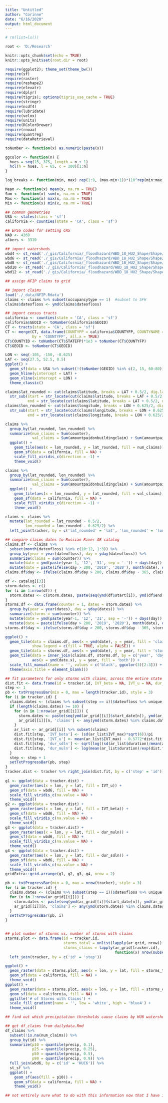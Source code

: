 ```yaml
---
title: "Untitled"
author: "Corinne"
date: "6/16/2020"
output: html_document
---
```


```r
# rm(list=ls())

root <- 'D:/Research'

knitr::opts_chunk$set(echo = TRUE)
knitr::opts_knit$set(root.dir = root)

```

```r
require(ggplot2); theme_set(theme_bw())
require(sf)
require(raster)
require(reshape2)
require(elevatr)
require(dplyr)
require(tigris); options(tigris_use_cache = TRUE)
require(stringr)
require(ncdf4)
require(lubridate)
require(velox)
require(units)
require(RColorBrewer)
require(rnoaa)
require(quantreg)
require(dataRetrieval)

```

```r
toNumber <- function(x) as.numeric(paste(x))

ggcolor <- function(n) {
  hues = seq(15, 375, length = n + 1)
  hcl(h = hues, l = 65, c = 100)[1:n]
}

log_breaks <- function(min, max) rep(1:9, (max-min+1))*(10^rep(min:max, each = 9))

Mean <- function(x) mean(x, na.rm = TRUE)
Sum <- function(x) sum(x, na.rm = TRUE)
Max <- function(x) max(x, na.rm = TRUE)
Min <- function(x) min(x, na.rm = TRUE)

```

```r
## common geometries
USA <- states(class = 'sf')
california <- counties(state = 'CA', class = 'sf')

## EPSG codes for setting CRS
NAD <- 4269
albers <- 3310

## import watersheds
wbd4 <- st_read('./_gis/California/_floodhazard/WBD_18_HU2_Shape/Shape/WBDHU4.shp')
wbd6 <- st_read('./_gis/California/_floodhazard/WBD_18_HU2_Shape/Shape/WBDHU6.shp')
wbd8 <- st_read('./_gis/California/_floodhazard/WBD_18_HU2_Shape/Shape/WBDHU8.shp')
wbd10 <- st_read('./_gis/California/_floodhazard/WBD_18_HU2_Shape/Shape/WBDHU10.shp')
wbd12 <- st_read('./_gis/California/_floodhazard/WBD_18_HU2_Shape/Shape/WBDHU12.shp')

```

```r
## assign NFIP claims to grid

## import claims
load('./_data/NFIP.Rdata')
claims <- claims %>% subset(occupancytype == 1)  #subset to SFH
claims$dateofloss <- ymd(claims$dateofloss)

## import census tracts
california <- counties(state = 'CA', class = 'sf')
california$GEOID <- toNumber(california$GEOID)
CT <- tracts(state = 'CA', class = 'sf')
CT <- merge(CT, data.frame(COUNTYFP = california$COUNTYFP, COUNTYNAME = california$NAME),
            by = 'COUNTYFP', all.x = TRUE)
CT$COUNTYID <- toNumber(CT$STATEFP)*1e3 + toNumber(CT$COUNTYFP)
CT$GEOID <- toNumber(CT$GEOID)

LON <- seq(-105, -150, -0.625)
LAT <- seq(27.5, 52.5, 0.5)
ggplot() + 
  geom_sf(data = USA %>% subset(!(toNumber(GEOID) %in% c(2, 15, 60:80)))) + 
  geom_hline(yintercept = LAT) + 
  geom_vline(xintercept = LON) + 
  theme_classic()

claims$lat_rounded <- cut(claims$latitude, breaks = LAT + 0.5/2, dig.lab = 8) %>% paste %>% 
  str_sub(start = str_locate(cut(claims$latitude, breaks = LAT + 0.5/2, dig.lab = 8) %>% paste, '\\(')[,1]+1, 
          end = str_locate(cut(claims$latitude, breaks = LAT + 0.5/2, dig.lab = 8) %>% paste, ',')[,1]-1) %>% toNumber
claims$lon_rounded <- cut(claims$longitude, breaks = LON + 0.625/2, dig.lab = 8) %>% paste %>%
  str_sub(start = str_locate(cut(claims$longitude, breaks = LON + 0.625/2, dig.lab = 8) %>% paste, '\\(')[,1]+1,
          end = str_locate(cut(claims$longitude, breaks = LON + 0.625/2, dig.lab = 8) %>% paste, ',')[,1]-1) %>% toNumber

claims %>% 
  group_by(lat_rounded, lon_rounded) %>% 
  summarize(num_claims = Sum(counter), 
            val_claims = Sum(amountpaidonbuildingclaim) + Sum(amountpaidoncontentsclaim)) %>%
  ggplot() + 
    geom_tile(aes(x = lon_rounded, y = lat_rounded, fill = num_claims)) + 
    geom_sf(data = california, fill = NA) + 
    scale_fill_viridis_c(direction = -1) + 
    theme_void()

claims %>% 
  group_by(lat_rounded, lon_rounded) %>% 
  summarize(num_claims = Sum(counter), 
            val_claims = Sum(amountpaidonbuildingclaim) + Sum(amountpaidoncontentsclaim)) %>%
  ggplot() + 
    geom_tile(aes(x = lon_rounded, y = lat_rounded, fill = val_claims)) + 
    geom_sf(data = california, fill = NA) + 
    scale_fill_viridis_c(direction = -1) + 
    theme_void()

claims <- claims %>% 
  mutate(lat_rounded = lat_rounded - 0.5/2, 
         lon_rounded = lon_rounded - 0.625/2) %>% 
  left_join(tracker, by = c('lat_rounded' = 'lat', 'lon_rounded' = 'lon'))

```

```r
## compare claims dates to Russian River AR catalog
claims.df <- claims %>% 
  subset(month(dateofloss) %in% c(10:12, 1:3)) %>%
  group_by(year = year(dateofloss), day = yday(dateofloss)) %>% 
  summarize(claims = sum(counter)) %>% 
  mutate(date = ymd(paste(year-1, '12', '31', sep = '-')) + days(day)) %>% 
  mutate(date = paste(ifelse(day > 200, '2019', '2020'), month(date), day(date), sep = '-'))
claims.df$day <- ifelse(claims.df$day > 200, claims.df$day - 365, claims.df$day)

df <- catalog[[3]]
storm.dates <- c()
for (i in 1:nrow(df)) {
  storm.dates <- c(storm.dates, paste(seq(ymd(df$start[i]), ymd(df$end[i]), 'days')))
}
storms.df <- data.frame(counter = 1, dates = storm.dates) %>%
  group_by(year = year(dates), day = yday(dates)) %>% 
  summarize(storms = sum(counter)) %>% 
  mutate(date = ymd(paste(year-1, '12', '31', sep = '-')) + days(day)) %>% 
  mutate(date = paste(ifelse(day > 200, '2019', '2020'), month(date), day(date), sep = '-'))
storms.df$day <- ifelse(storms.df$day > 200, storms.df$day - 365, storms.df$day)

ggplot() + 
  geom_tile(data = claims.df, aes(x = ymd(date), y = year, fill = 'claims', alpha = log(claims)/max(log(claims))), 
            show.legend = c(fill = TRUE, alpha = FALSE)) + 
  geom_tile(data = storms.df, aes(x = ymd(date), y = year, fill = 'storms')) + 
  geom_tile(data = inner_join(claims.df, storms.df, by = c('year', 'day')), 
            aes(x = ymd(date.x), y = year, fill = 'both')) + 
  scale_fill_manual(name = '', values = c('black', ggcolor(3)[2:3])) + 
  theme(axis.title = element_blank())

```

```r
## fit parameters for only storms with claims, across the entire state
dist.fit <- data.frame(id = tracker.id, IVT_beta = NA, IVT_u = NA, dur_muln = NA, dur_sdln = NA)
step <- 1
pb <- txtProgressBar(min = 0, max = length(tracker.id), style = 3)
for (i in tracker.id) {
  claims.dates <- (claims %>% subset(step == i))$dateofloss %>% unique %>% ymd
  if (length(claims.dates) >= 10) {
    for (n in 1:nrow(ar_grid[[i]])) {
      storm.dates <- paste(seq(ymd(ar_grid[[i]]$start_date[n]), ymd(ar_grid[[i]]$end_date[n])+days(1), 'days')) 
      ar_grid[[i]][n, 'claims'] <- any(ymd(storm.dates) %in% claims.dates)
    }
    ar_list <- ar_grid[[i]] %>% subset(claims)
    dist.fit[step, 'IVT_beta'] <- (sd(ar_list$IVT_max)*sqrt(6))/pi
    dist.fit[step, 'IVT_u'] <- mean(ar_list$IVT_max) - 0.5772*dist.fit[step, 'IVT_beta']
    dist.fit[step, 'dur_sdln'] <- sqrt(log((sd(ar_list$duration)/mean(ar_list$duration))^2 + 1))
    dist.fit[step, 'dur_muln'] <- log(mean(ar_list$duration)/exp(dist.fit[step, 'dur_sdln']^2/2))
  }
  step <- step + 1
  setTxtProgressBar(pb, step)
}
tracker.dist <- tracker %>% right_join(dist.fit, by = c('step' = 'id')) 
  
g1 <- ggplot(data = tracker.dist) + 
  geom_raster(aes(x = lon, y = lat, fill = IVT_u)) +
  geom_sf(data = wbd6, fill = NA) +
  scale_fill_viridis_c(na.value = NA) + 
  theme_void()
g2 <- ggplot(data = tracker.dist) + 
  geom_raster(aes(x = lon, y = lat, fill = IVT_beta)) +
  geom_sf(data = wbd6, fill = NA) +
  scale_fill_viridis_c(na.value = NA) + 
  theme_void()
g3 <- ggplot(data = tracker.dist) + 
  geom_raster(aes(x = lon, y = lat, fill = dur_muln)) +
  geom_sf(data = wbd6, fill = NA) +
  scale_fill_viridis_c(na.value = NA) + 
  theme_void()
g4 <- ggplot(data = tracker.dist) + 
  geom_raster(aes(x = lon, y = lat, fill = dur_sdln)) +
  geom_sf(data = wbd6, fill = NA) +
  scale_fill_viridis_c(na.value = NA) + 
  theme_void()
gridExtra::grid.arrange(g1, g2, g3, g4, nrow = 2)

```

```r
pb <- txtProgressBar(min = 0, max = nrow(tracker), style = 3)
for (i in tracker.id) {
  claims.dates <- (claims %>% subset(step == i))$dateofloss %>% unique %>% ymd
  for (n in 1:nrow(ar_grid[[i]])) {
    storm.dates <- paste(seq(ymd(ar_grid[[i]]$start_date[n]), ymd(ar_grid[[i]]$end_date[n])+days(1), 'days')) 
    ar_grid[[i]][n, 'claims'] <- any(ymd(storm.dates) %in% claims.dates)
  }
  setTxtProgressBar(pb, i)
}


## plot number of storms vs. number of storms with claims
storms.plot <- data.frame(id = tracker.id, 
                          storms_total = unlist(lapply(ar_grid, nrow))[tracker.id], 
                          storms_claims = lapply(ar_grid[tracker.id], 
                                                 function(x) nrow(subset(x, claims))) %>% unlist) %>% 
  left_join(tracker, by = c('id' = 'step'))

ggplot() + 
  geom_raster(data = storms.plot, aes(x = lon, y = lat, fill = storms_total)) + 
  geom_sf(data = california, fill = NA) + 
  theme_void()
ggplot() + 
  geom_raster(data = storms.plot, aes(x = lon, y = lat, fill = storms_claims)) + 
  geom_sf(data = california, fill = NA) + 
  ggtitle('# of Storms with Claims') + 
  scale_fill_gradient(name = '', low = 'white', high = 'blue4') + 
  theme_void()

```

```r
## find out which precipitation thresholds cause claims by HU6 watershed

## get df_claims from dailydata.Rmd
df_claims %>% 
  subset(!is.na(num_claims)) %>% 
  group_by(id) %>%
  summarize(p10 = quantile(precip, 0.1), 
            p25 = quantile(precip, 0.25), 
            p50 = quantile(precip, 0.5), 
            p90 = quantile(precip, 0.9)) %>% 
  full_join(wbd6, by = c('id' = 'HUC6')) %>% 
  st_sf %>% 
  ggplot() + 
    geom_sf(aes(fill = p10)) + 
    geom_sf(data = california, fill = NA) + 
    theme_void()

## not entirely sure what to do with this information now that I have it -> move on
```

